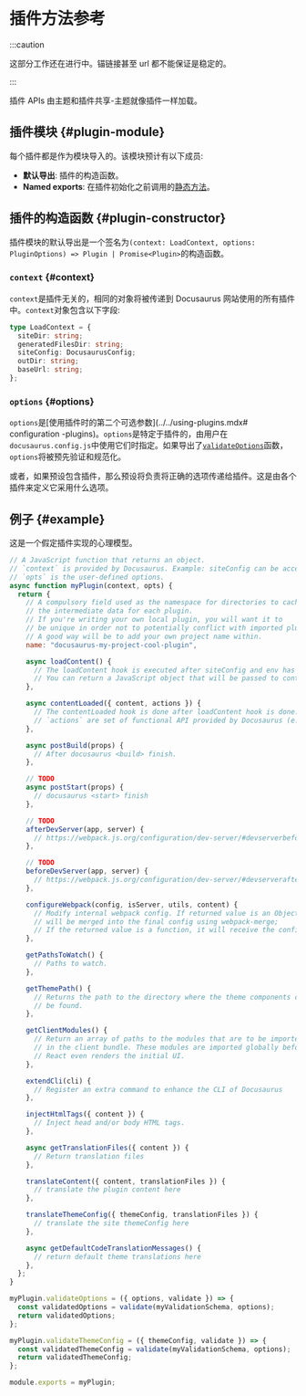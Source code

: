 # 插件方法参考

:::caution

这部分工作还在进行中。锚链接甚至 url 都不能保证是稳定的。

:::

插件 APIs 由主题和插件共享-主题就像插件一样加载。

## 插件模块 {#plugin-module}

每个插件都是作为模块导入的。该模块预计有以下成员:

- **默认导出**: 插件的构造函数。
- **Named exports**: 在插件初始化之前调用的[静态方法](./static-methods.mdx)。

## 插件的构造函数 {#plugin-constructor}

插件模块的默认导出是一个签名为`(context: LoadContext, options: PluginOptions) => Plugin | Promise<Plugin>`的构造函数。

### `context` {#context}

`context`是插件无关的，相同的对象将被传递到 Docusaurus 网站使用的所有插件中。`context`对象包含以下字段:

```ts
type LoadContext = {
  siteDir: string;
  generatedFilesDir: string;
  siteConfig: DocusaurusConfig;
  outDir: string;
  baseUrl: string;
};
```

### `options` {#options}

`options`是[使用插件时的第二个可选参数](../../using-plugins.mdx# configuration -plugins)。`options`是特定于插件的，由用户在`docusaurus.config.js`中使用它们时指定。如果导出了[`validateOptions`](./static-methods.mdx#validateOptions)函数，`options`将被预先验证和规范化。

或者，如果预设包含插件，那么预设将负责将正确的选项传递给插件。这是由各个插件来定义它采用什么选项。

## 例子 {#example}

这是一个假定插件实现的心理模型。

```js
// A JavaScript function that returns an object.
// `context` is provided by Docusaurus. Example: siteConfig can be accessed from context.
// `opts` is the user-defined options.
async function myPlugin(context, opts) {
  return {
    // A compulsory field used as the namespace for directories to cache
    // the intermediate data for each plugin.
    // If you're writing your own local plugin, you will want it to
    // be unique in order not to potentially conflict with imported plugins.
    // A good way will be to add your own project name within.
    name: "docusaurus-my-project-cool-plugin",

    async loadContent() {
      // The loadContent hook is executed after siteConfig and env has been loaded.
      // You can return a JavaScript object that will be passed to contentLoaded hook.
    },

    async contentLoaded({ content, actions }) {
      // The contentLoaded hook is done after loadContent hook is done.
      // `actions` are set of functional API provided by Docusaurus (e.g. addRoute)
    },

    async postBuild(props) {
      // After docusaurus <build> finish.
    },

    // TODO
    async postStart(props) {
      // docusaurus <start> finish
    },

    // TODO
    afterDevServer(app, server) {
      // https://webpack.js.org/configuration/dev-server/#devserverbefore
    },

    // TODO
    beforeDevServer(app, server) {
      // https://webpack.js.org/configuration/dev-server/#devserverafter
    },

    configureWebpack(config, isServer, utils, content) {
      // Modify internal webpack config. If returned value is an Object, it
      // will be merged into the final config using webpack-merge;
      // If the returned value is a function, it will receive the config as the 1st argument and an isServer flag as the 2nd argument.
    },

    getPathsToWatch() {
      // Paths to watch.
    },

    getThemePath() {
      // Returns the path to the directory where the theme components can
      // be found.
    },

    getClientModules() {
      // Return an array of paths to the modules that are to be imported
      // in the client bundle. These modules are imported globally before
      // React even renders the initial UI.
    },

    extendCli(cli) {
      // Register an extra command to enhance the CLI of Docusaurus
    },

    injectHtmlTags({ content }) {
      // Inject head and/or body HTML tags.
    },

    async getTranslationFiles({ content }) {
      // Return translation files
    },

    translateContent({ content, translationFiles }) {
      // translate the plugin content here
    },

    translateThemeConfig({ themeConfig, translationFiles }) {
      // translate the site themeConfig here
    },

    async getDefaultCodeTranslationMessages() {
      // return default theme translations here
    },
  };
}

myPlugin.validateOptions = ({ options, validate }) => {
  const validatedOptions = validate(myValidationSchema, options);
  return validatedOptions;
};

myPlugin.validateThemeConfig = ({ themeConfig, validate }) => {
  const validatedThemeConfig = validate(myValidationSchema, options);
  return validatedThemeConfig;
};

module.exports = myPlugin;
```
